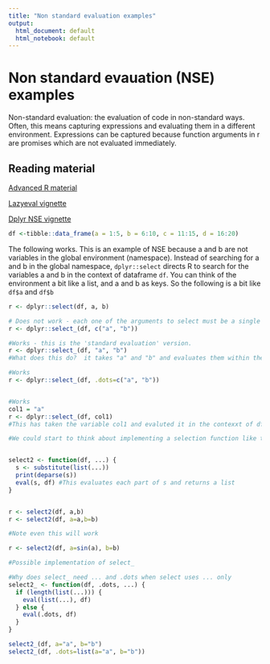 ```yaml
---
title: "Non standard evaluation examples"
output:
  html_document: default
  html_notebook: default
---
```


# Non standard evauation (NSE) examples

Non-standard evaluation:  the evaluation of code in non-standard ways.  Often, this means capturing expressions and evaluating them in a different environment.  Expressions can be captured because function arguments in r are promises which are not evaluated immediately.

## Reading material
[Advanced R material](http://adv-r.had.co.nz/Computing-on-the-language.html)

[Lazyeval vignette](https://cran.r-project.org/web/packages/lazyeval/vignettes/lazyeval.html)

[Dplyr NSE vignette](https://cran.r-project.org/web/packages/dplyr/vignettes/nse.html)


```r
df <-tibble::data_frame(a = 1:5, b = 6:10, c = 11:15, d = 16:20)

```
The following works.  This is an example of NSE because a and b are not variables in the global environment (namespace).  Instead of searching for a and b in the global namespace, `dplyr::select` directs R to search for the variables a and b in the context of dataframe `df`.  You can think of the environment a bit like a list, and a and b as keys.  So the following is a bit like `df$a` and `df$b`

```r
r <- dplyr::select(df, a, b)
```

```r

# Does not work - each one of the arguments to select must be a single column
r <- dplyr::select_(df, c("a", "b"))  

#Works - this is the 'standard evaluation' version.
r <- dplyr::select_(df, "a", "b")
#What does this do?  it takes "a" and "b" and evaluates them within the context of df

#Works 
r <- dplyr::select_(df, .dots=c("a", "b"))


#Works
col1 = "a"
r <- dplyr::select_(df, col1)
#This has taken the variable col1 and evaluted it in the contexxt of df

```
```r
#We could start to think about implementing a selection function like this:


select2 <- function(df, ...) {
  s <- substitute(list(...))
  print(deparse(s))
  eval(s, df) #This evaluates each part of s and returns a list
}


r <- select2(df, a,b)
r <- select2(df, a=a,b=b) 

#Note even this will work

r <- select2(df, a=sin(a), b=b)

```

```r
#Possible implementation of select_

#Why does select_ need ... and .dots when select uses ... only
select2_ <- function(df, .dots, ...) {
  if (length(list(...))) {
    eval(list(...), df)
  } else {
    eval(.dots, df)
  }
}

select2_(df, a="a", b="b")
select2_(df, .dots=list(a="a", b="b"))


```

